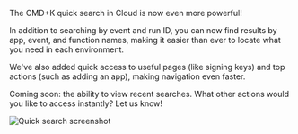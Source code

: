 
The CMD+K quick search in Cloud is now even more powerful!

In addition to searching by event and run ID, you can now find results by app, event, and function names, making it easier than ever to locate what you need in each environment.

We've also added quick access to useful pages (like signing keys) and top actions (such as adding an app), making navigation even faster.

Coming soon: the ability to view recent searches. What other actions would you like to access instantly? Let us know!

<img
    src="/assets/changelog/quick-search.png"
    alt="Quick search screenshot"
    className=""
  />



